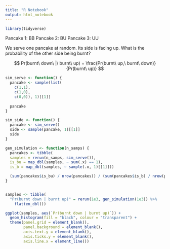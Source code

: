 ```yaml
---
title: "R Notebook"
output: html_notebook
---
```


```r
library(tidyverse)
```


Pancake 1: BB
Pancake 2: BU
Pancake 3: UU

We serve one pancake at random. Its side is facing up. What is the probability of the other side being burnt?

$$
Pr(burnt\ down\ |\ burnt\ up) = \frac{Pr(burnt\ up,\ burnt\ down)}{Pr(burnt\ up)}
$$

```r
sim_serve <- function() {
  pancake <- sample(list(
    c(1,1),
    c(1,0),
    c(0,0)), 1)[[1]]
  
  pancake
}

sim_side <- function() {
  pancake <- sim_serve()
  side <- sample(pancake, 1)[[1]]
  side
}

gen_simulation <- function(n_samps) {
  pancakes <- tibble(
  samples = rerun(n_samps, sim_serve()),
  is_bu = map_dbl(samples, ~ sum(.x) == 1),
  is_b = map_dbl(samples, ~ sample(.x, 1)[[1]]))

  (sum(pancakes$is_bu) / nrow(pancakes)) / (sum(pancakes$is_b) / nrow(pancakes))
}


samples <- tibble(
  "Pr(burnt down | burnt up)" = rerun(1e3, gen_simulation(1e3)) %>% 
    flatten_dbl())

ggplot(samples, aes(`Pr(burnt down | burnt up)`)) +
  geom_histogram(fill = "black", colour = "transparent") +
  theme(panel.grid = element_blank(),
        panel.background = element_blank(),
        axis.text.y = element_blank(),
        axis.ticks.y = element_blank(),
        axis.line.x = element_line())

```
